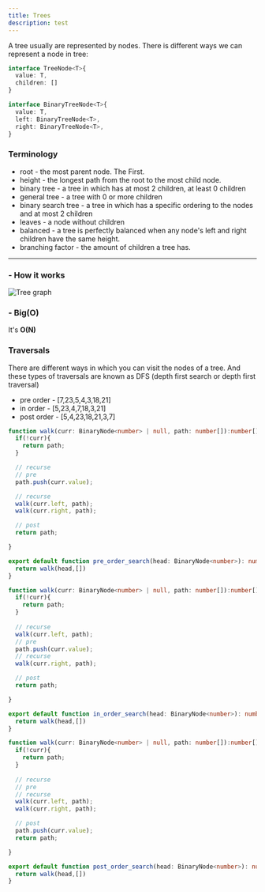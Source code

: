 ```yaml
---
title: Trees
description: test
---
```


A tree usually are represented by nodes. There is different ways we can represent a node in tree:

```ts
interface TreeNode<T>{
  value: T,
  children: []
}

interface BinaryTreeNode<T>{
  value: T,
  left: BinaryTreeNode<T>,
  right: BinaryTreeNode<T>,
}
```

### Terminology

- root - the most parent node. The First.
- height - the longest path from the root to the most child node.
- binary tree - a tree in which has at most 2 children, at least 0 children
- general tree - a tree with 0 or more children
- binary search tree - a tree in which has a specific ordering to the nodes and at most 2 children
- leaves - a node without children
- balanced - a tree is perfectly balanced when any node's left and right children have the same height.
- branching factor - the amount of children a tree has.

---

<h3 className="text-lg font-semibold">- How it works</h3>

<img src="/images/algorithms/tree-graph.png" alt="Tree graph" className="my-6" />

<h3 className="text-lg font-semibold mt-7">- Big(O)</h3>

It's **O(N)**


### Traversals

There are different ways in which you can visit the nodes of a tree. And these types of traversals are known as DFS (depth first search or depth first traversal)

- pre order - \[7,23,5,4,3,18,21\]
- in order - \[5,23,4,7,18,3,21\]
- post order - \[5,4,23,18,21,3,7\]

```ts title="pre order"
function walk(curr: BinaryNode<number> | null, path: number[]):number[]{
  if(!curr){
    return path;
  }

  // recurse
  // pre
  path.push(curr.value);

  // recurse
  walk(curr.left, path);
  walk(curr.right, path);

  // post
  return path;

}

export default function pre_order_search(head: BinaryNode<number>): number[]{
  return walk(head,[])
}
```
```ts title="in order"
function walk(curr: BinaryNode<number> | null, path: number[]):number[]{
  if(!curr){
    return path;
  }
  
  // recurse
  walk(curr.left, path);
  // pre
  path.push(curr.value);
  // recurse
  walk(curr.right, path);

  // post
  return path;

}

export default function in_order_search(head: BinaryNode<number>): number[]{
  return walk(head,[])
}
```

```ts title="post order"
function walk(curr: BinaryNode<number> | null, path: number[]):number[]{
  if(!curr){
    return path;
  }
  
  // recurse
  // pre
  // recurse
  walk(curr.left, path);
  walk(curr.right, path);

  // post
  path.push(curr.value);
  return path;

}

export default function post_order_search(head: BinaryNode<number>): number[]{
  return walk(head,[])
}
```